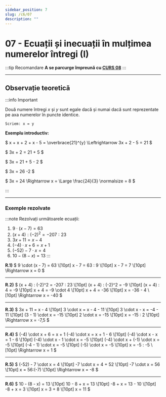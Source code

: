 ```yaml
---
sidebar_position: 7
slug: /c6/07
description: ""
---
```


# 07 - Ecuații și inecuații în mulțimea numerelor întregi (I)

:::tip Recomandare
**A se parcurge împreunǎ cu [CURS 08](08.mdx)**
:::

---

## Observație teoretică

:::info Important

Două numere întregi $x$ și $y$ sunt egale dacă și numai dacă sunt reprezentate pe axa numerelor în puncte identice.

`Scriem: x = y`

**Exemplu introductiv:**

$
x + x + 2 + x - 5 = \overbrace{21}^{y} \Leftrightarrow 3x + 2 - 5 = 21
$

$
3x + 2 = 21 + 5
$

$
3x = 21 + 5 - 2
$

$
3x = 26 -2 
$

$
3x = 24 \Rightarrow x = \Large \frac{24}{3} \normalsize = 8
$

:::

---

### Exemple rezolvate 
:::note
Rezolvați următoarele ecuații:
1) $9 \cdot (x - 7) = 63$
2) $(x + 4) : (-2)^2 = -207 : 23$
3) $3x + 11 = x - 4$
4) $(-4) \cdot x + 6 = x + 1$
5) $(-52) - 7 \cdot x = 4$
6) $10 - (8 - x) = 13$
:::

**R.1)**
$
9 \cdot (x - 7) = 63 \\[10pt]
x - 7 = 63 : 9 \\[10pt]
x - 7 = 7 \\[10pt]
\Rightarrow x = 0
$

---

**R.2)**
$
(x + 4) : (-2)^2 = -207 : 23 \\[10pt]
(x + 4) : (-2)^2 = -9 \\[10pt]
(x + 4) : 4 = -9 \\[10pt]
x + 4 = -9 \cdot 4 \\[10pt]
x + 4 = -36 \\[10pt]
x = -36 - 4 \\[10pt]
\Rightarrow x = -40
$

---

**R.3)**
$
3x + 11 = x - 4 \\[10pt]
3 \cdot x = x - 4 - 11 \\[10pt]
3 \cdot x - x = -4 - 11 \\[10pt]
(3 - 1) \cdot x = -15 \\[10pt]
2 \cdot x = -15 \\[10pt]
x = -15 : 2 \\[10pt]
\Rightarrow x = -7,5
$

---

**R.4)**
$
(-4) \cdot x + 6 = x + 1 
(-4) \cdot x = x + 1 - 6 \\[10pt]
(-4) \cdot x - x = 1 - 6 \\[10pt]
(-4) \cdot x - 1 \cdot x = -5 \\[10pt]
(-4) \cdot x + (-1) \cdot x = -5 \\[10pt]
(-4 - 1) \cdot x = -5 \\[10pt]
(-5) \cdot x = -5 \\[10pt]
x = -5 : -5 \\[10pt]
\Rightarrow x = 1
$

---

**R.5)**
$
(-52) - 7 \cdot x = 4 \\[10pt]
-7 \cdot x = 4 + 52 \\[10pt]
-7 \cdot x = 56 \\[10pt]
x = 56:(-7) \\[10pt]
\Rightarrow x = -8
$

---

**R.6)**
$
10 - (8 - x) = 13 \\[10pt]
10 - 8 + x = 13 \\[10pt]
-8 + x = 13 - 10 \\[10pt]
-8 + x = 3 \\[10pt]
x = 3 + 8 \\[10pt]
x = 11
$

